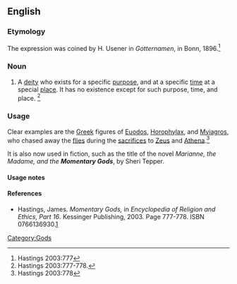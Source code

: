 ==English==

===Etymology===
The expression was coined by H. Usener  in ''Gotternamen'', in Bonn, 1896.<ref>Hastings 2003:777</ref>

===Noun===
{{en-noun}}

# A [[deity]] who exists for a specific [[purpose]], and at a specific [[time]] at a special [[place]]. It has no existence except for such purpose, time, and place. <ref>Hastings 2003:777-778.</ref>

===Usage===
{{rfc-header|Usage}}
Clear examples are the [[Greek]] figures of [[w:Euodos|Euodos]], [[w:Horophylax|Horophylax]], and [[w:Myiagros|Myiagros]], who chased away the [[fly|flies]] during the [[sacrifice]]s to [[Zeus]] and [[Athena]].<ref>Hastings 2003:778</ref>

It is also now used in fiction, such as the title of the novel ''Marianne, the Madame, and the '''Momentary Gods''''', by Sheri Tepper.

====Usage notes====
<references />

====References====
*Hastings, James. ''Momentary Gods,'' in ''Encyclopedia of Religion and Ethics, Part 16''. Kessinger Publishing, 2003. Page 777-778. ISBN 0766136930.[http://books.google.com/books?id=ao4qMWcx50oC&pg=PA778&lpg=PA778&dq=myiagros+%22momentary+god%22&source=web&ots=xylZdnhNyw&sig=qKacLJp3rY5TmAlG9B0ZIKhg9Xk#PPA777,M1]

[[Category:Gods]]